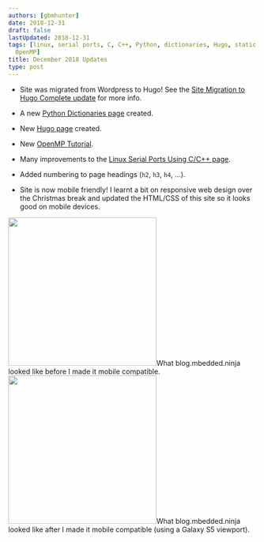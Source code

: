 ```yaml
---
authors: [gbmhunter]
date: 2018-12-31
draft: false
lastUpdated: 2018-12-31
tags: [linux, serial ports, C, C++, Python, dictionaries, Hugo, static site generation,
  OpenMP]
title: December 2018 Updates
type: post
---
```


* Site was migrated from Wordpress to Hugo! See the [Site Migration to Hugo Complete update](/updates/2018/12-15-site-migration-to-hugo-complete/) for more info.

* A new [Python Dictionaries page](/programming/languages/python/python-dictionaries/) created.

* New [Hugo page](/programming/website-design/static-website-generators/hugo/) created.

* New [OpenMP Tutorial](/programming/languages/c-plus-plus/openmp-tutorial/).

* Many improvements to the [Linux Serial Ports Using C/C++ page](/programming/operating-systems/linux/linux-serial-ports-using-c-cpp/).

* Added numbering to page headings (`h2`, `h3`, `h4`, ...).

* Site is now mobile friendly! I learnt a bit on responsive web design over the Christmas break and updated the HTML/CSS of this site so it looks good on mobile devices.


<div style={{ display: 'flex' }}>
<Image src={blog_mbedded_ninja_mobile_before} width="300px">What blog.mbedded.ninja looked like before I made it mobile compatible.</Image>
<Image src={blog_mbedded_ninja_mobile_after} width="300px">What blog.mbedded.ninja looked like after I made it mobile compatible (using a Galaxy S5 viewport).</Image>
</div>
